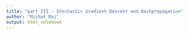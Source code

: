 ```yaml
---
title: "part III - Stochastic Gradient Descent and Backpropagation"
author: "Michał Maj"
output: html_notebook
---
```



